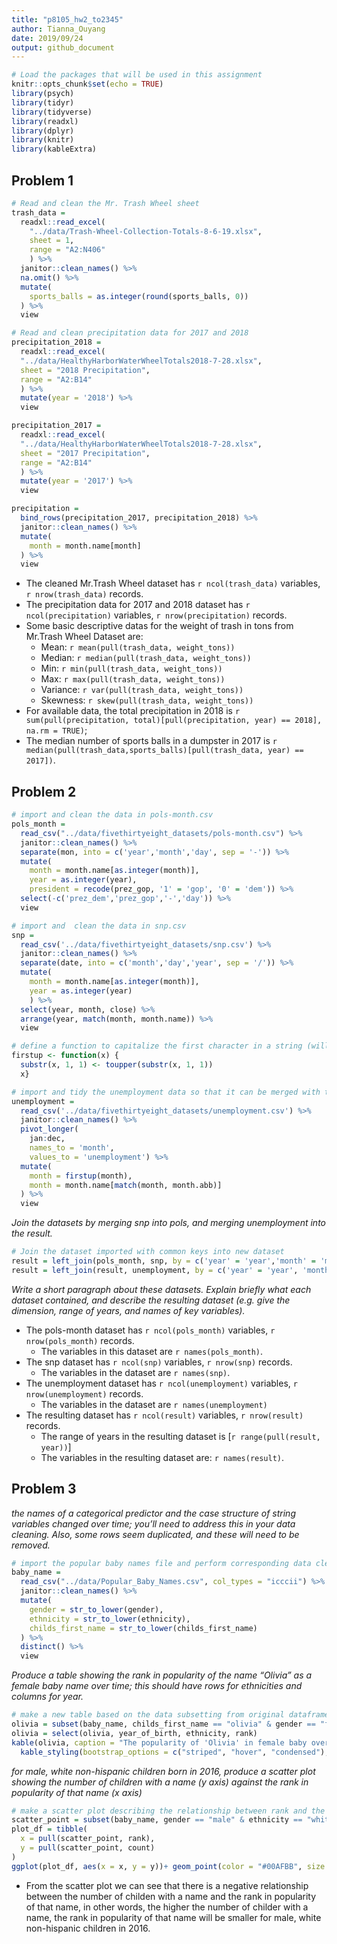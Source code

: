```yaml
---
title: "p8105_hw2_to2345"
author: Tianna_Ouyang
date: 2019/09/24
output: github_document
---
```


```r
# Load the packages that will be used in this assignment
knitr::opts_chunk$set(echo = TRUE)
library(psych)
library(tidyr)
library(tidyverse)
library(readxl)
library(dplyr)
library(knitr)
library(kableExtra)

```

## Problem 1

```r
# Read and clean the Mr. Trash Wheel sheet
trash_data = 
  readxl::read_excel(
    "../data/Trash-Wheel-Collection-Totals-8-6-19.xlsx",
    sheet = 1,
    range = "A2:N406"
    ) %>%
  janitor::clean_names() %>%
  na.omit() %>% 
  mutate(
    sports_balls = as.integer(round(sports_balls, 0))
  ) %>% 
  view

# Read and clean precipitation data for 2017 and 2018
precipitation_2018 = 
  readxl::read_excel(
  "../data/HealthyHarborWaterWheelTotals2018-7-28.xlsx",
  sheet = "2018 Precipitation",
  range = "A2:B14"
  ) %>% 
  mutate(year = '2018') %>% 
  view

precipitation_2017 = 
  readxl::read_excel(
  "../data/HealthyHarborWaterWheelTotals2018-7-28.xlsx",
  sheet = "2017 Precipitation",
  range = "A2:B14"
  ) %>% 
  mutate(year = '2017') %>% 
  view

precipitation =
  bind_rows(precipitation_2017, precipitation_2018) %>% 
  janitor::clean_names() %>% 
  mutate(
    month = month.name[month]
  ) %>% 
  view
```


* The cleaned Mr.Trash Wheel dataset has `r ncol(trash_data)` variables, `r nrow(trash_data)` records.
* The precipitation data for 2017 and 2018 dataset has `r ncol(precipitation)` variables, `r nrow(precipitation)` records.
* Some basic descriptive datas for the weight of trash in tons from Mr.Trash Wheel Dataset are:
  + Mean: `r mean(pull(trash_data, weight_tons))`
  + Median: `r median(pull(trash_data, weight_tons))`
  + Min: `r min(pull(trash_data, weight_tons))`
  + Max: `r max(pull(trash_data, weight_tons))`
  + Variance: `r var(pull(trash_data, weight_tons))`
  + Skewness: `r skew(pull(trash_data, weight_tons))`

* For available data, the total precipitation in 2018 is `r sum(pull(precipitation, total)[pull(precipitation, year) == 2018], na.rm = TRUE)`;
* The median number of sports balls in a dumpster in 2017 is `r median(pull(trash_data,sports_balls)[pull(trash_data, year) == 2017])`.

## Problem 2

```r
# import and clean the data in pols-month.csv
pols_month = 
  read_csv("../data/fivethirtyeight_datasets/pols-month.csv") %>% 
  janitor::clean_names() %>% 
  separate(mon, into = c('year','month','day', sep = '-')) %>% 
  mutate(
    month = month.name[as.integer(month)],
    year = as.integer(year),
    president = recode(prez_gop, '1' = 'gop', '0' = 'dem')) %>% 
  select(-c('prez_dem','prez_gop','-','day')) %>% 
  view 
```

```r
# import and  clean the data in snp.csv
snp = 
  read_csv('../data/fivethirtyeight_datasets/snp.csv') %>% 
  janitor::clean_names() %>% 
  separate(date, into = c('month','day','year', sep = '/')) %>% 
  mutate(
    month = month.name[as.integer(month)],
    year = as.integer(year)
    ) %>%
  select(year, month, close) %>%
  arrange(year, match(month, month.name)) %>% 
  view
```



```r
# define a function to capitalize the first character in a string (will eb s)
firstup <- function(x) {
  substr(x, 1, 1) <- toupper(substr(x, 1, 1))
  x}

# import and tidy the unemployment data so that it can be merged with the previous datasets
unemployment = 
  read_csv('../data/fivethirtyeight_datasets/unemployment.csv') %>% 
  janitor::clean_names() %>%
  pivot_longer(
    jan:dec,
    names_to = 'month',
    values_to = 'unemployment') %>%
  mutate(
    month = firstup(month),
    month = month.name[match(month, month.abb)]
  ) %>% 
  view

```


*Join the datasets by merging snp into pols, and merging unemployment into the result.*
```r
# Join the dataset imported with common keys into new dataset 
result = left_join(pols_month, snp, by = c('year' = 'year','month' = 'month'))
result = left_join(result, unemployment, by = c('year' = 'year', 'month' = 'month'))
```


*Write a short paragraph about these datasets. Explain briefly what each dataset contained, and describe the resulting dataset (e.g. give the dimension, range of years, and names of key variables).*

* The pols-month dataset has `r ncol(pols_month)` variables, `r nrow(pols_month)` records. 
  + The variables in this dataset are `r names(pols_month)`.
* The snp dataset has `r ncol(snp)` variables, `r nrow(snp)` records.
  + The variables in the dataset are `r names(snp)`.
* The unemployment dataset has `r ncol(unemployment)` variables, `r nrow(unemployment)` records.
  + The variables in the dataset are `r names(unemployment)`
* The resulting dataset has `r ncol(result)` variables, `r nrow(result)` records.
  + The range of years in the resulting dataset is [`r range(pull(result, year))`]
  + The variables in the resulting dataset are: `r names(result)`.


## Problem 3

*the names of a categorical predictor and the case structure of string variables changed over time; you’ll need to address this in your data cleaning.*
*Also, some rows seem duplicated, and these will need to be removed.*
```r
# import the popular baby names file and perform corresponding data cleaning
baby_name = 
  read_csv("../data/Popular_Baby_Names.csv", col_types = "icccii") %>% 
  janitor::clean_names() %>%
  mutate(
    gender = str_to_lower(gender),
    ethnicity = str_to_lower(ethnicity),
    childs_first_name = str_to_lower(childs_first_name)
  ) %>%
  distinct() %>% 
  view
```

*Produce a table showing the rank in popularity of the name “Olivia” as a female baby name over time; this should have rows for ethnicities and columns for year.*

```r
# make a new table based on the data subsetting from original dataframe with condition
olivia = subset(baby_name, childs_first_name == "olivia" & gender == "female")
olivia = select(olivia, year_of_birth, ethnicity, rank)
kable(olivia, caption = "The popularity of 'Olivia' in female baby over time") %>%
  kable_styling(bootstrap_options = c("striped", "hover", "condensed"), full_width = F)
```

*for male, white non-hispanic children born in 2016, produce a scatter plot showing the number of children with a name (y axis) against the rank in popularity of that name (x axis)*

```r
# make a scatter plot describing the relationship between rank and the count of names
scatter_point = subset(baby_name, gender == "male" & ethnicity == "white non hispanic" & year_of_birth == 2016)
plot_df = tibble(
  x = pull(scatter_point, rank),
  y = pull(scatter_point, count)
)
ggplot(plot_df, aes(x = x, y = y))+ geom_point(color = "#00AFBB", size = 2)
```

*  From the scatter plot we can see that there is a negative relationship between the number of childen with a name and the rank in popularity of that name, in other words, the higher the number of childer with a name, the rank in popularity of that name will be smaller for male, white non-hispanic children in 2016.

